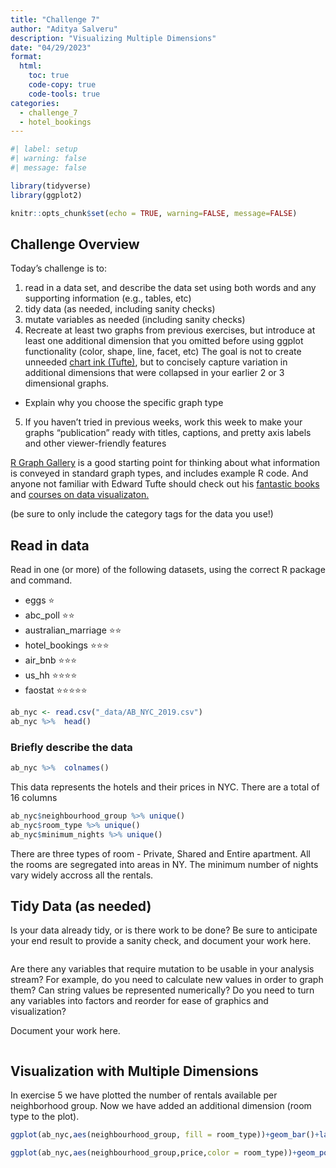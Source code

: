 ```yaml
---
title: "Challenge 7"
author: "Aditya Salveru"
description: "Visualizing Multiple Dimensions"
date: "04/29/2023"
format:
  html:
    toc: true
    code-copy: true
    code-tools: true
categories:
  - challenge_7
  - hotel_bookings
---
```


```r
#| label: setup
#| warning: false
#| message: false

library(tidyverse)
library(ggplot2)

knitr::opts_chunk$set(echo = TRUE, warning=FALSE, message=FALSE)
```

## Challenge Overview

Today's challenge is to:

1)  read in a data set, and describe the data set using both words and any supporting information (e.g., tables, etc)
2)  tidy data (as needed, including sanity checks)
3)  mutate variables as needed (including sanity checks)
4)  Recreate at least two graphs from previous exercises, but introduce at least one additional dimension that you omitted before using ggplot functionality (color, shape, line, facet, etc) The goal is not to create unneeded [chart ink (Tufte)](https://www.edwardtufte.com/tufte/), but to concisely capture variation in additional dimensions that were collapsed in your earlier 2 or 3 dimensional graphs.
   - Explain why you choose the specific graph type
5) If you haven't tried in previous weeks, work this week to make your graphs "publication" ready with titles, captions, and pretty axis labels and other viewer-friendly features

[R Graph Gallery](https://r-graph-gallery.com/) is a good starting point for thinking about what information is conveyed in standard graph types, and includes example R code. And anyone not familiar with Edward Tufte should check out his [fantastic books](https://www.edwardtufte.com/tufte/books_vdqi) and [courses on data visualizaton.](https://www.edwardtufte.com/tufte/courses)

(be sure to only include the category tags for the data you use!)

## Read in data

Read in one (or more) of the following datasets, using the correct R package and command.

  - eggs ⭐
  - abc_poll ⭐⭐
  - australian_marriage ⭐⭐
  - hotel_bookings ⭐⭐⭐
  - air_bnb  ⭐⭐⭐
  - us_hh ⭐⭐⭐⭐
  - faostat ⭐⭐⭐⭐⭐

```r
ab_nyc <- read.csv("_data/AB_NYC_2019.csv")
ab_nyc %>%  head()
```

### Briefly describe the data

```r
ab_nyc %>%  colnames()
```
This data represents the hotels and their prices in NYC. There are a total of 16 columns

```r
ab_nyc$neighbourhood_group %>% unique()
ab_nyc$room_type %>% unique()
ab_nyc$minimum_nights %>% unique()
```

There are three types of room - Private, Shared and Entire apartment. All the rooms are segregated into areas in NY. The minimum number of nights vary widely accross all the rentals.


## Tidy Data (as needed)

Is your data already tidy, or is there work to be done? Be sure to anticipate your end result to provide a sanity check, and document your work here.

```r


```

Are there any variables that require mutation to be usable in your analysis stream? For example, do you need to calculate new values in order to graph them? Can string values be represented numerically? Do you need to turn any variables into factors and reorder for ease of graphics and visualization?

Document your work here.

```r

```

## Visualization with Multiple Dimensions
In exercise 5 we have plotted the number of rentals available per neighborhood group. Now we have added an additional dimension (room type to the plot).

```r
ggplot(ab_nyc,aes(neighbourhood_group, fill = room_type))+geom_bar()+labs(title = "Count of different types of rentals in different neighbourhood groups")
```
```r
ggplot(ab_nyc,aes(neighbourhood_group,price,color = room_type))+geom_point()+labs(title = "prices of vs neighbourhood_groups and room types")
```